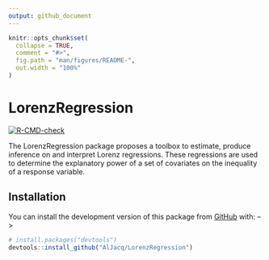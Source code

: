 ```yaml
---
output: github_document
---
```


<!-- README.md is generated from README.Rmd. Please edit that file -->

```r
knitr::opts_chunk$set(
  collapse = TRUE,
  comment = "#>",
  fig.path = "man/figures/README-",
  out.width = "100%"
)
```

# LorenzRegression

<!-- badges: start -->
[![R-CMD-check](https://github.com/AlJacq/LorenzRegression/actions/workflows/R-CMD-check.yaml/badge.svg)](https://github.com/AlJacq/LorenzRegression/actions/workflows/R-CMD-check.yaml)
<!-- badges: end -->

The LorenzRegression package proposes a toolbox to estimate, produce inference on and interpret Lorenz regressions. These regressions are used to determine the explanatory power of a set of covariates on the inequality of a response variable.

## Installation

<!-- You can install the released version of LorenzRegression from [CRAN](https://CRAN.R-project.org) with: -->

<!-- ``` r -->
<!-- install.packages("LorenzRegression") -->
<!-- ``` -->

You can install the development version of this package from [GitHub](https://github.com/) with: -->

``` r
# install.packages("devtools")
devtools::install_github("AlJacq/LorenzRegression")
```

